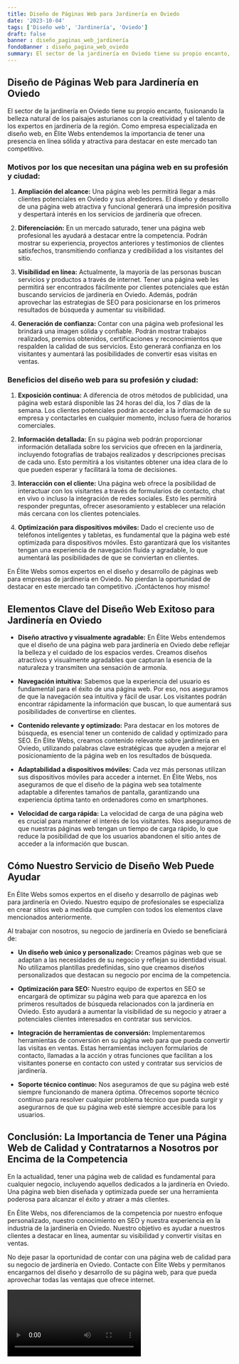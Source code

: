 ```yaml
---
title: Diseño de Páginas Web para Jardinería en Oviedo
date: '2023-10-04'
tags: ['Diseño web', 'Jardinería', 'Oviedo']
draft: false
banner : diseño_paginas_web_jardinería
fondoBanner : diseño_pagina_web_oviedo
summary: El sector de la jardinería en Oviedo tiene su propio encanto, fusionando la belleza natural de los paisajes asturianos con la creatividad y el talento de los expertos en jardinería de la región. Como empresa especializada en diseño web, en Élite Webs entendemos la importancia de tener una presencia en línea sólida y atractiva para destacar en este mercado tan competitivo.
---
```


## Diseño de Páginas Web para Jardinería en Oviedo

El sector de la jardinería en Oviedo tiene su propio encanto, fusionando la belleza natural de los paisajes asturianos con la creatividad y el talento de los expertos en jardinería de la región. Como empresa especializada en diseño web, en Élite Webs entendemos la importancia de tener una presencia en línea sólida y atractiva para destacar en este mercado tan competitivo.

### Motivos por los que necesitan una página web en su profesión y ciudad:

1. **Ampliación del alcance:** Una página web les permitirá llegar a más clientes potenciales en Oviedo y sus alrededores. El diseño y desarrollo de una página web atractiva y funcional generará una impresión positiva y despertará interés en los servicios de jardinería que ofrecen.

2. **Diferenciación:** En un mercado saturado, tener una página web profesional les ayudará a destacar entre la competencia. Podrán mostrar su experiencia, proyectos anteriores y testimonios de clientes satisfechos, transmitiendo confianza y credibilidad a los visitantes del sitio.

3. **Visibilidad en línea:** Actualmente, la mayoría de las personas buscan servicios y productos a través de internet. Tener una página web les permitirá ser encontrados fácilmente por clientes potenciales que están buscando servicios de jardinería en Oviedo. Además, podrán aprovechar las estrategias de SEO para posicionarse en los primeros resultados de búsqueda y aumentar su visibilidad.

4. **Generación de confianza:** Contar con una página web profesional les brindará una imagen sólida y confiable. Podrán mostrar trabajos realizados, premios obtenidos, certificaciones y reconocimientos que respalden la calidad de sus servicios. Esto generará confianza en los visitantes y aumentará las posibilidades de convertir esas visitas en ventas.

### Beneficios del diseño web para su profesión y ciudad:

1. **Exposición continua:** A diferencia de otros métodos de publicidad, una página web estará disponible las 24 horas del día, los 7 días de la semana. Los clientes potenciales podrán acceder a la información de su empresa y contactarles en cualquier momento, incluso fuera de horarios comerciales.

2. **Información detallada:** En su página web podrán proporcionar información detallada sobre los servicios que ofrecen en la jardinería, incluyendo fotografías de trabajos realizados y descripciones precisas de cada uno. Esto permitirá a los visitantes obtener una idea clara de lo que pueden esperar y facilitará la toma de decisiones.

3. **Interacción con el cliente:** Una página web ofrece la posibilidad de interactuar con los visitantes a través de formularios de contacto, chat en vivo o incluso la integración de redes sociales. Esto les permitirá responder preguntas, ofrecer asesoramiento y establecer una relación más cercana con los clientes potenciales.

4. **Optimización para dispositivos móviles:** Dado el creciente uso de teléfonos inteligentes y tabletas, es fundamental que la página web esté optimizada para dispositivos móviles. Esto garantizará que los visitantes tengan una experiencia de navegación fluida y agradable, lo que aumentará las posibilidades de que se conviertan en clientes.

En Élite Webs somos expertos en el diseño y desarrollo de páginas web para empresas de jardinería en Oviedo. No pierdan la oportunidad de destacar en este mercado tan competitivo. ¡Contáctenos hoy mismo!

<GifSeo />

<Cta />

## Elementos Clave del Diseño Web Exitoso para Jardinería en Oviedo

- **Diseño atractivo y visualmente agradable:** En Élite Webs entendemos que el diseño de una página web para jardinería en Oviedo debe reflejar la belleza y el cuidado de los espacios verdes. Creamos diseños atractivos y visualmente agradables que capturan la esencia de la naturaleza y transmiten una sensación de armonía.

- **Navegación intuitiva:** Sabemos que la experiencia del usuario es fundamental para el éxito de una página web. Por eso, nos aseguramos de que la navegación sea intuitiva y fácil de usar. Los visitantes podrán encontrar rápidamente la información que buscan, lo que aumentará sus posibilidades de convertirse en clientes.

- **Contenido relevante y optimizado:** Para destacar en los motores de búsqueda, es esencial tener un contenido de calidad y optimizado para SEO. En Élite Webs, creamos contenido relevante sobre jardinería en Oviedo, utilizando palabras clave estratégicas que ayuden a mejorar el posicionamiento de la página web en los resultados de búsqueda.

- **Adaptabilidad a dispositivos móviles:** Cada vez más personas utilizan sus dispositivos móviles para acceder a internet. En Élite Webs, nos aseguramos de que el diseño de la página web sea totalmente adaptable a diferentes tamaños de pantalla, garantizando una experiencia óptima tanto en ordenadores como en smartphones.

- **Velocidad de carga rápida:** La velocidad de carga de una página web es crucial para mantener el interés de los visitantes. Nos aseguramos de que nuestras páginas web tengan un tiempo de carga rápido, lo que reduce la posibilidad de que los usuarios abandonen el sitio antes de acceder a la información que buscan.

## Cómo Nuestro Servicio de Diseño Web Puede Ayudar

En Élite Webs somos expertos en el diseño y desarrollo de páginas web para jardinería en Oviedo. Nuestro equipo de profesionales se especializa en crear sitios web a medida que cumplen con todos los elementos clave mencionados anteriormente.

Al trabajar con nosotros, su negocio de jardinería en Oviedo se beneficiará de:

- **Un diseño web único y personalizado:** Creamos páginas web que se adaptan a las necesidades de su negocio y reflejan su identidad visual. No utilizamos plantillas predefinidas, sino que creamos diseños personalizados que destacan su negocio por encima de la competencia.

- **Optimización para SEO:** Nuestro equipo de expertos en SEO se encargará de optimizar su página web para que aparezca en los primeros resultados de búsqueda relacionados con la jardinería en Oviedo. Esto ayudará a aumentar la visibilidad de su negocio y atraer a potenciales clientes interesados en contratar sus servicios.

- **Integración de herramientas de conversión:** Implementaremos herramientas de conversión en su página web para que pueda convertir las visitas en ventas. Estas herramientas incluyen formularios de contacto, llamadas a la acción y otras funciones que facilitan a los visitantes ponerse en contacto con usted y contratar sus servicios de jardinería.

- **Soporte técnico continuo:** Nos aseguramos de que su página web esté siempre funcionando de manera óptima. Ofrecemos soporte técnico continuo para resolver cualquier problema técnico que pueda surgir y asegurarnos de que su página web esté siempre accesible para los usuarios.

## Conclusión: La Importancia de Tener una Página Web de Calidad y Contratarnos a Nosotros por Encima de la Competencia

En la actualidad, tener una página web de calidad es fundamental para cualquier negocio, incluyendo aquellos dedicados a la jardinería en Oviedo. Una página web bien diseñada y optimizada puede ser una herramienta poderosa para alcanzar el éxito y atraer a más clientes.

En Élite Webs, nos diferenciamos de la competencia por nuestro enfoque personalizado, nuestro conocimiento en SEO y nuestra experiencia en la industria de la jardinería en Oviedo. Nuestro objetivo es ayudar a nuestros clientes a destacar en línea, aumentar su visibilidad y convertir visitas en ventas.

No deje pasar la oportunidad de contar con una página web de calidad para su negocio de jardinería en Oviedo. Contacte con Élite Webs y permítanos encargarnos del diseño y desarrollo de su página web, para que pueda aprovechar todas las ventajas que ofrece internet.

<Video />

<CtaBot job='Jardinería' city='Oviedo'/>

<Gmaps query='Oviedo+españa+maps' />